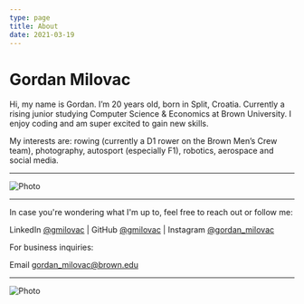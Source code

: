 ```yaml
---
type: page
title: About
date: 2021-03-19
---
```


# Gordan Milovac

Hi, my name is Gordan. I’m 20 years old, born in Split, Croatia. Currently a rising junior studying Computer Science & Economics at Brown University. I enjoy coding and am super excited to gain new skills.

My interests are: rowing (currently a D1 rower on the Brown Men’s Crew team), photography, autosport (especially F1), robotics, aerospace and social media.


---

<Image
    src="/images/boys.jpeg"
    alt="Photo"
    width={2208}
    height={929}
    priority
    className="next-image"
/>

---

In case you're wondering what I'm up to, feel free to reach out or follow me:

LinkedIn [@gmilovac](https://www.linkedin.com/in/gmilovac/) | GitHub [@gmilovac](https://github.com/gmilovac) | Instagram [@gordan_milovac](https://www.instagram.com/gordan_milovac/)

For business inquiries:

Email gordan_milovac@brown.edu

---

<Image
    src="/images/rowing.jpeg"
    alt="Photo"
    width={6599}
    height={2634}
    priority
    className="next-image"
/>
